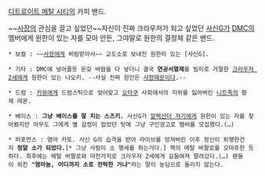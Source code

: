 [[디트로이트 메탈 시티]]의 카피 밴드.

~~[[사장]]의 관심을 끌고 싶었던~~자신이 진짜 크라우저가 되고 싶었던 [[사신G]]가 [[DMC]]의 멤버에게 원한이 있는 자를 모아 만든, 그야말로 원한의 결정체 같은 밴드.

 * 보컬 : ~~[[사장]]에게 버림받아서~~ 교도소로 보내진 원한이 있는 [사신G].

 * 기타 : DMC에 넣어줄듯 온갖 바람을 다 넣더니 결국 '''연공서열제'''를 빌미로 거절한 [[크라우저 2세]]에게 원한이 있는 나오키. --사실 진짜 원인은 [[사장]]때문이다.--

 * 드럼 : [[카뮤]]에게 드럼스틱으로 엊어맞고 [[오타쿠]] 사회에서의 지위를 잃어버린 [[니트족]]의 황제 레몬.

 * 베이스 : '''그냥 베이스를 잘 치는 스즈키.''' 사신G가 [[알렉산더 쟈기]]에게 원한이 있는 자를 찾아봤지만 아무도 그에게 별 감정이 없었던 탓에 그냥 구인광고로 멤버를 모집했다.(…)

 * 퍼포먼스 : 염마 카토. 사신 G의 습격을 받아 라이브를 망쳐버린 이후 정신이 퇴행한건지 '''정말 소가 되었다.'''[* 그냥 사람이 소 행세를 하는거다.] 잭의 메탈 버팔로를 오마쥬한 듯하다. 최후에는 메탈 버팔로와 마찬가지로 크라우저 2세에게 길들여져 팔려갔다.(…) 팬들이 외친 '''"염마놈, 어디까지 소로 전락한 거냐"'''라는 말이 농담으로 들리지 않는다.
